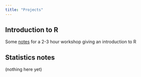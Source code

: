 ```yaml
---
title: "Projects"
---
```


## Introduction to R
Some [notes](introduction_to_R.qmd) for a 2-3 hour workshop giving an introduction to R

## Statistics notes
(nothing here yet)
